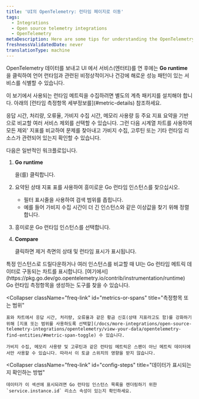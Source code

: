 ```yaml
---
title: 'UI의 OpenTelemetry: 런타임 페이지로 이동'
tags:
  - Integrations
  - Open source telemetry integrations
  - OpenTelemetry
metaDescription: Here are some tips for understanding the OpenTelemetry Go runtime page in the New Relic UI.
freshnessValidatedDate: never
translationType: machine
---
```


OpenTelemetry 데이터를 보내고 UI 에서 서비스(엔터티)를 연 후에는 <DoNotTranslate>**Go runtime**</DoNotTranslate> 을 클릭하여 언어 런타임과 관련된 비정상적이거나 건강에 해로운 성능 패턴이 있는 서비스를 식별할 수 있습니다.

<Callout variant="important">
  이 보기에서 사용되는 런타임 메트릭을 수집하려면 별도의 계측 패키지를 설치해야 합니다. 아래의 [런타임 측정항목 세부정보를](#metric-details) 참조하세요.
</Callout>

응답 시간, 처리량, 오류율, 가비지 수집 시간, 메모리 사용량 등 주요 지표 요약을 기반으로 비교할 여러 서비스 제외를 선택할 수 있습니다. 그런 다음 시계열 차트를 사용하여 모든 제외' 지표를 비교하여 문제를 찾아내고 가비지 수집, 고루틴 또는 기타 런타임 리소스가 관련되어 있는지 확인할 수 있습니다.

다음은 일반적인 워크플로입니다.

1. <DoNotTranslate>**Go runtime**</DoNotTranslate>

   을(를) 클릭합니다.

2. 요약된 상태 지표 표를 사용하여 흥미로운 Go 런타임 인스턴스를 찾으십시오.

   * 필터 표시줄을 사용하여 검색 범위를 좁힙니다.
   * 예를 들어 가비지 수집 시간이 더 긴 인스턴스와 같은 이상값을 찾기 위해 정렬합니다.

3. 흥미로운 Go 런타임 인스턴스를 선택합니다.

4. <DoNotTranslate>**Compare**</DoNotTranslate>

   클릭하면 제거 측면의 상태 및 런타임 표시가 표시됩니다.

<CollapserGroup>
  <Collapser
    className="freq-link"
    id="metric-details"
    title="런타임 측정항목 세부정보"
  >
    특정 인스턴스로 드릴다운하거나 여러 인스턴스를 비교할 때 UI는 Go 런타임 메트릭 데이터로 구동되는 차트를 표시합니다. [여기에서](https://pkg.go.dev/go.opentelemetry.io/contrib/instrumentation/runtime) Go 런타임 측정항목을 생성하는 도구를 찾을 수 있습니다.
  </Collapser>

  <Collapser
    className="freq-link"
    id="metrics-or-spans"
    title="측정항목 또는 범위"
  >
    표와 차트에서 응답 시간, 처리량, 오류율과 같은 황금 신호(상태 지표라고도 함)를 강화하기 위해 [지표 또는 범위를 사용하도록 선택할](/docs/more-integrations/open-source-telemetry-integrations/opentelemetry/view-your-data/opentelemetry-find-entities/#metric-span-toggle) 수 있습니다.

    가비지 수집, 메모리 사용량 및 고루틴과 같은 런타임 메트릭은 스팬이 아닌 메트릭 데이터에서만 사용할 수 있습니다. 따라서 이 토글 스위치의 영향을 받지 않습니다.
  </Collapser>

  <Collapser
    className="freq-link"
    id="config-steps"
    title="데이터가 표시되는지 확인하는 방법"
  >
    데이터가 이 섹션에 표시되려면 Go 런타임 인스턴스 목록을 렌더링하기 위한 `service.instance.id` 리소스 속성이 있는지 확인하세요.
  </Collapser>
</CollapserGroup>